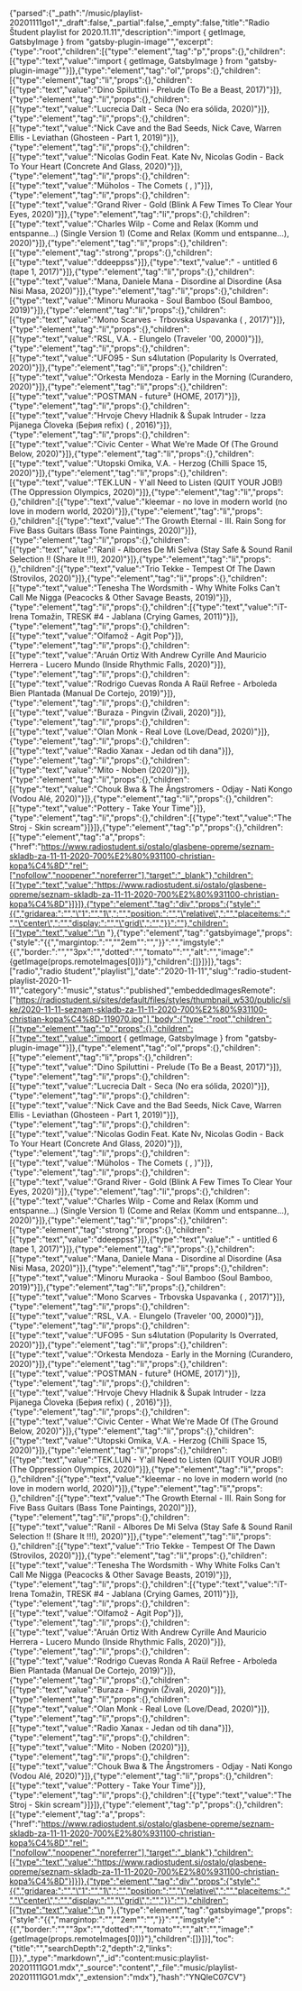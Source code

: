 {"parsed":{"_path":"/music/playlist-20201111go1","_draft":false,"_partial":false,"_empty":false,"title":"Radio Študent playlist for 2020.11.11","description":"import { getImage, GatsbyImage } from \"gatsby-plugin-image\"","excerpt":{"type":"root","children":[{"type":"element","tag":"p","props":{},"children":[{"type":"text","value":"import { getImage, GatsbyImage } from \"gatsby-plugin-image\""}]},{"type":"element","tag":"ol","props":{},"children":[{"type":"element","tag":"li","props":{},"children":[{"type":"text","value":"Dino Spiluttini - Prelude (To Be a Beast, 2017)"}]},{"type":"element","tag":"li","props":{},"children":[{"type":"text","value":"Lucrecia Dalt - Seca (No era sólida, 2020)"}]},{"type":"element","tag":"li","props":{},"children":[{"type":"text","value":"Nick Cave and the Bad Seeds, Nick Cave, Warren Ellis - Leviathan (Ghosteen - Part 1, 2019)"}]},{"type":"element","tag":"li","props":{},"children":[{"type":"text","value":"Nicolas Godin Feat. Kate Nv, Nicolas Godin - Back To Your Heart (Concrete And Glass, 2020)"}]},{"type":"element","tag":"li","props":{},"children":[{"type":"text","value":"Müholos - The Comets ( , )"}]},{"type":"element","tag":"li","props":{},"children":[{"type":"text","value":"Grand River - Gold (Blink A Few Times To Clear Your Eyes, 2020)"}]},{"type":"element","tag":"li","props":{},"children":[{"type":"text","value":"Charles Wilp - Come and Relax (Komm und entspanne...) (Single Version 1) (Come and Relax (Komm und entspanne...), 2020)"}]},{"type":"element","tag":"li","props":{},"children":[{"type":"element","tag":"strong","props":{},"children":[{"type":"text","value":"ddeeppss"}]},{"type":"text","value":" - untitled 6 (tape 1, 2017)"}]},{"type":"element","tag":"li","props":{},"children":[{"type":"text","value":"Mana, Daniele Mana - Disordine al Disordine (Asa Nisi Masa, 2020)"}]},{"type":"element","tag":"li","props":{},"children":[{"type":"text","value":"Minoru Muraoka - Soul Bamboo (Soul Bamboo, 2019)"}]},{"type":"element","tag":"li","props":{},"children":[{"type":"text","value":"Mono Scarves - Trbovska Uspavanka ( , 2017)"}]},{"type":"element","tag":"li","props":{},"children":[{"type":"text","value":"RSL, V.A. - Elungelo (Traveler '00, 2000)"}]},{"type":"element","tag":"li","props":{},"children":[{"type":"text","value":"UFO95 - Sun s4lutation (Popularity Is Overrated, 2020)"}]},{"type":"element","tag":"li","props":{},"children":[{"type":"text","value":"Orkesta Mendoza - Early in the Morning (Curandero, 2020)"}]},{"type":"element","tag":"li","props":{},"children":[{"type":"text","value":"POSTMAN - future³ (HOME, 2017)"}]},{"type":"element","tag":"li","props":{},"children":[{"type":"text","value":"Hrvoje Chevy Hladnik & Šupak Intruder - Izza Pijanega Človeka (Бе́рия refix) ( , 2016)"}]},{"type":"element","tag":"li","props":{},"children":[{"type":"text","value":"Civic Center - What We're Made Of (The Ground Below, 2020)"}]},{"type":"element","tag":"li","props":{},"children":[{"type":"text","value":"Utopski Omika, V.A. - Herzog (Chilli Space 15, 2020)"}]},{"type":"element","tag":"li","props":{},"children":[{"type":"text","value":"TEK.LUN - Y'all Need to Listen (QUIT YOUR JOB!) (The Oppression Olympics, 2020)"}]},{"type":"element","tag":"li","props":{},"children":[{"type":"text","value":"kleemar - no love in modern world (no love in modern world, 2020)"}]},{"type":"element","tag":"li","props":{},"children":[{"type":"text","value":"The Growth Eternal - III. Rain Song for Five Bass Guitars (Bass Tone Paintings, 2020)"}]},{"type":"element","tag":"li","props":{},"children":[{"type":"text","value":"Ranil - Albores De Mi Selva (Stay Safe & Sound Ranil Selection !! (Share It !!!), 2020)"}]},{"type":"element","tag":"li","props":{},"children":[{"type":"text","value":"Trio Tekke - Tempest Of The Dawn (Strovilos, 2020)"}]},{"type":"element","tag":"li","props":{},"children":[{"type":"text","value":"Tenesha The Wordsmith - Why White Folks Can't Call Me Nigga (Peacocks & Other Savage Beasts, 2019)"}]},{"type":"element","tag":"li","props":{},"children":[{"type":"text","value":"iT-Irena Tomažin, TRESK #4 - Jablana (Crying Games, 2011)"}]},{"type":"element","tag":"li","props":{},"children":[{"type":"text","value":"Olfamož - Agit Pop"}]},{"type":"element","tag":"li","props":{},"children":[{"type":"text","value":"Aruán Ortiz With Andrew Cyrille And Mauricio Herrera - Lucero Mundo (Inside Rhythmic Falls, 2020)"}]},{"type":"element","tag":"li","props":{},"children":[{"type":"text","value":"Rodrigo Cuevas Ronda A Raül Refree - Arboleda Bien Plantada (Manual De Cortejo, 2019)"}]},{"type":"element","tag":"li","props":{},"children":[{"type":"text","value":"Buraza - Pingvin (Živali, 2020)"}]},{"type":"element","tag":"li","props":{},"children":[{"type":"text","value":"Olan Monk - Real Love (Love/Dead, 2020)"}]},{"type":"element","tag":"li","props":{},"children":[{"type":"text","value":"Radio Xanax - Jedan od tih dana"}]},{"type":"element","tag":"li","props":{},"children":[{"type":"text","value":"Mito - Noben (2020)"}]},{"type":"element","tag":"li","props":{},"children":[{"type":"text","value":"Chouk Bwa & The Ångstromers - Odjay - Nati Kongo (Vodou Alé, 2020)"}]},{"type":"element","tag":"li","props":{},"children":[{"type":"text","value":"Pottery - Take Your Time"}]},{"type":"element","tag":"li","props":{},"children":[{"type":"text","value":"The Stroj - Skin scream"}]}]},{"type":"element","tag":"p","props":{},"children":[{"type":"element","tag":"a","props":{"href":"https://www.radiostudent.si/ostalo/glasbene-opreme/seznam-skladb-za-11-11-2020-700%E2%80%931100-christian-kopa%C4%8D","rel":["nofollow","noopener","noreferrer"],"target":"_blank"},"children":[{"type":"text","value":"https://www.radiostudent.si/ostalo/glasbene-opreme/seznam-skladb-za-11-11-2020-700%E2%80%931100-christian-kopa%C4%8D"}]}]},{"type":"element","tag":"div","props":{"style":"{{","gridarea:":"","\"1":"","1\",":"","position:":"","\"relative\",":"","placeitems:":"","\"center\",":"","display:":"","\"grid\",":"","}}":""},"children":[{"type":"text","value":"\n  "},{"type":"element","tag":"gatsbyimage","props":{"style":"{{","margintop:":"","\"2em\"":"","}}":"","imgstyle":"{{","border:":"","\"3px":"","dotted":"","tomato\"":"","alt":"","image":"{getImage(props.remoteImages[0])}"},"children":[]}]}]},"tags":["radio","radio študent","playlist"],"date":"2020-11-11","slug":"radio-student-playlist-2020-11-11","category":"music","status":"published","embeddedImagesRemote":["https://radiostudent.si/sites/default/files/styles/thumbnail_w530/public/slike/2020-11-11-seznam-skladb-za-11-11-2020-700%E2%80%931100-christian-kopa%C4%8D-119070.jpg"],"body":{"type":"root","children":[{"type":"element","tag":"p","props":{},"children":[{"type":"text","value":"import { getImage, GatsbyImage } from \"gatsby-plugin-image\""}]},{"type":"element","tag":"ol","props":{},"children":[{"type":"element","tag":"li","props":{},"children":[{"type":"text","value":"Dino Spiluttini - Prelude (To Be a Beast, 2017)"}]},{"type":"element","tag":"li","props":{},"children":[{"type":"text","value":"Lucrecia Dalt - Seca (No era sólida, 2020)"}]},{"type":"element","tag":"li","props":{},"children":[{"type":"text","value":"Nick Cave and the Bad Seeds, Nick Cave, Warren Ellis - Leviathan (Ghosteen - Part 1, 2019)"}]},{"type":"element","tag":"li","props":{},"children":[{"type":"text","value":"Nicolas Godin Feat. Kate Nv, Nicolas Godin - Back To Your Heart (Concrete And Glass, 2020)"}]},{"type":"element","tag":"li","props":{},"children":[{"type":"text","value":"Müholos - The Comets ( , )"}]},{"type":"element","tag":"li","props":{},"children":[{"type":"text","value":"Grand River - Gold (Blink A Few Times To Clear Your Eyes, 2020)"}]},{"type":"element","tag":"li","props":{},"children":[{"type":"text","value":"Charles Wilp - Come and Relax (Komm und entspanne...) (Single Version 1) (Come and Relax (Komm und entspanne...), 2020)"}]},{"type":"element","tag":"li","props":{},"children":[{"type":"element","tag":"strong","props":{},"children":[{"type":"text","value":"ddeeppss"}]},{"type":"text","value":" - untitled 6 (tape 1, 2017)"}]},{"type":"element","tag":"li","props":{},"children":[{"type":"text","value":"Mana, Daniele Mana - Disordine al Disordine (Asa Nisi Masa, 2020)"}]},{"type":"element","tag":"li","props":{},"children":[{"type":"text","value":"Minoru Muraoka - Soul Bamboo (Soul Bamboo, 2019)"}]},{"type":"element","tag":"li","props":{},"children":[{"type":"text","value":"Mono Scarves - Trbovska Uspavanka ( , 2017)"}]},{"type":"element","tag":"li","props":{},"children":[{"type":"text","value":"RSL, V.A. - Elungelo (Traveler '00, 2000)"}]},{"type":"element","tag":"li","props":{},"children":[{"type":"text","value":"UFO95 - Sun s4lutation (Popularity Is Overrated, 2020)"}]},{"type":"element","tag":"li","props":{},"children":[{"type":"text","value":"Orkesta Mendoza - Early in the Morning (Curandero, 2020)"}]},{"type":"element","tag":"li","props":{},"children":[{"type":"text","value":"POSTMAN - future³ (HOME, 2017)"}]},{"type":"element","tag":"li","props":{},"children":[{"type":"text","value":"Hrvoje Chevy Hladnik & Šupak Intruder - Izza Pijanega Človeka (Бе́рия refix) ( , 2016)"}]},{"type":"element","tag":"li","props":{},"children":[{"type":"text","value":"Civic Center - What We're Made Of (The Ground Below, 2020)"}]},{"type":"element","tag":"li","props":{},"children":[{"type":"text","value":"Utopski Omika, V.A. - Herzog (Chilli Space 15, 2020)"}]},{"type":"element","tag":"li","props":{},"children":[{"type":"text","value":"TEK.LUN - Y'all Need to Listen (QUIT YOUR JOB!) (The Oppression Olympics, 2020)"}]},{"type":"element","tag":"li","props":{},"children":[{"type":"text","value":"kleemar - no love in modern world (no love in modern world, 2020)"}]},{"type":"element","tag":"li","props":{},"children":[{"type":"text","value":"The Growth Eternal - III. Rain Song for Five Bass Guitars (Bass Tone Paintings, 2020)"}]},{"type":"element","tag":"li","props":{},"children":[{"type":"text","value":"Ranil - Albores De Mi Selva (Stay Safe & Sound Ranil Selection !! (Share It !!!), 2020)"}]},{"type":"element","tag":"li","props":{},"children":[{"type":"text","value":"Trio Tekke - Tempest Of The Dawn (Strovilos, 2020)"}]},{"type":"element","tag":"li","props":{},"children":[{"type":"text","value":"Tenesha The Wordsmith - Why White Folks Can't Call Me Nigga (Peacocks & Other Savage Beasts, 2019)"}]},{"type":"element","tag":"li","props":{},"children":[{"type":"text","value":"iT-Irena Tomažin, TRESK #4 - Jablana (Crying Games, 2011)"}]},{"type":"element","tag":"li","props":{},"children":[{"type":"text","value":"Olfamož - Agit Pop"}]},{"type":"element","tag":"li","props":{},"children":[{"type":"text","value":"Aruán Ortiz With Andrew Cyrille And Mauricio Herrera - Lucero Mundo (Inside Rhythmic Falls, 2020)"}]},{"type":"element","tag":"li","props":{},"children":[{"type":"text","value":"Rodrigo Cuevas Ronda A Raül Refree - Arboleda Bien Plantada (Manual De Cortejo, 2019)"}]},{"type":"element","tag":"li","props":{},"children":[{"type":"text","value":"Buraza - Pingvin (Živali, 2020)"}]},{"type":"element","tag":"li","props":{},"children":[{"type":"text","value":"Olan Monk - Real Love (Love/Dead, 2020)"}]},{"type":"element","tag":"li","props":{},"children":[{"type":"text","value":"Radio Xanax - Jedan od tih dana"}]},{"type":"element","tag":"li","props":{},"children":[{"type":"text","value":"Mito - Noben (2020)"}]},{"type":"element","tag":"li","props":{},"children":[{"type":"text","value":"Chouk Bwa & The Ångstromers - Odjay - Nati Kongo (Vodou Alé, 2020)"}]},{"type":"element","tag":"li","props":{},"children":[{"type":"text","value":"Pottery - Take Your Time"}]},{"type":"element","tag":"li","props":{},"children":[{"type":"text","value":"The Stroj - Skin scream"}]}]},{"type":"element","tag":"p","props":{},"children":[{"type":"element","tag":"a","props":{"href":"https://www.radiostudent.si/ostalo/glasbene-opreme/seznam-skladb-za-11-11-2020-700%E2%80%931100-christian-kopa%C4%8D","rel":["nofollow","noopener","noreferrer"],"target":"_blank"},"children":[{"type":"text","value":"https://www.radiostudent.si/ostalo/glasbene-opreme/seznam-skladb-za-11-11-2020-700%E2%80%931100-christian-kopa%C4%8D"}]}]},{"type":"element","tag":"div","props":{"style":"{{","gridarea:":"","\"1":"","1\",":"","position:":"","\"relative\",":"","placeitems:":"","\"center\",":"","display:":"","\"grid\",":"","}}":""},"children":[{"type":"text","value":"\n  "},{"type":"element","tag":"gatsbyimage","props":{"style":"{{","margintop:":"","\"2em\"":"","}}":"","imgstyle":"{{","border:":"","\"3px":"","dotted":"","tomato\"":"","alt":"","image":"{getImage(props.remoteImages[0])}"},"children":[]}]}],"toc":{"title":"","searchDepth":2,"depth":2,"links":[]}},"_type":"markdown","_id":"content:music:playlist-20201111GO1.mdx","_source":"content","_file":"music/playlist-20201111GO1.mdx","_extension":"mdx"},"hash":"YNQleC07CV"}